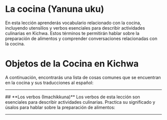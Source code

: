 
# **La cocina (Yanuna uku)**
En esta lección aprenderás vocabulario relacionado con la cocina, incluyendo utensilios y verbos esenciales para describir actividades culinarias en Kichwa. Estos términos te permitirán hablar sobre la preparación de alimentos y comprender conversaciones relacionadas con la cocina.
# **Objetos de la Cocina en Kichwa**
A continuación, encontrarás una lista de cosas comunes que se encuentran en la cocina y sus traducciones al español:
<ImageFlipContainer lecture="kitchen" tag="kitchen"/>
<hr />
## **Los verbos (Imachikkuna)**
Los verbos de esta lección son esenciales para describir actividades culinarias. Practica su significado y úsalos para hablar sobre la preparación de alimentos:
<ImageFlipContainer lecture="kitchen" tag="verb"/>
<hr />
<Quiz lecture="kitchen" />